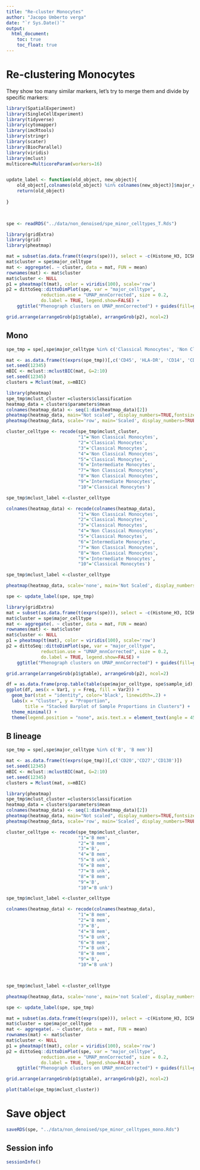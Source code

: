 ```yaml
---
title: "Re-cluster Monocytes"
author: "Jacopo Umberto verga"
date: "`r Sys.Date()`"
output: 
  html_document:
    toc: true
    toc_float: true
---
```


# Re-clustering Monocytes

They show too many similar markers, let's try to merge them and divide by specific markers:



```r
library(SpatialExperiment)
library(SingleCellExperiment)
library(tidyverse)
library(cytomapper)
library(imcRtools)
library(stringr)
library(scater)
library(BiocParallel)
library(viridis)
library(mclust)
multicore=MulticoreParam(workers=16)


update_label <- function(old_object, new_object){
    old_object[,colnames(old_object) %in% colnames(new_object)]$major_celltype <- new_object$mclust_label
    return(old_object)
    
}
    


spe <- readRDS("../data/non_denoised/spe_minor_celltypes_T.Rds")

```


```r
library(gridExtra)
library(grid)
library(pheatmap)

mat = subset(as.data.frame(t(exprs(spe))), select = -c(Histone_H3, ICSK1, ICSK2))
mat$cluster = spe$major_celltype
mat <- aggregate(. ~ cluster, data = mat, FUN = mean)
rownames(mat) <- mat$cluster
mat$cluster <- NULL
p1 = pheatmap(t(mat), color = viridis(100), scale='row')
p2 = dittoSeq::dittoDimPlot(spe, var = "major_celltype", 
             reduction.use = "UMAP_mnnCorrected", size = 0.2,
             do.label = TRUE, legend.show=FALSE) +
    ggtitle("Phenograph clusters on UMAP_mnnCorrected") + guides(fill=guide_legend(ncol=5))

grid.arrange(arrangeGrob(p1$gtable), arrangeGrob(p2), ncol=2)
```

## Mono

```r
spe_tmp = spe[,spe$major_celltype %in% c('Classical Monocytes', 'Non Classical Monocytes', 'Intermediate Monocytes')]
```




```r
mat <- as.data.frame(t(exprs(spe_tmp))[,c('CD45', 'HLA-DR', 'CD14', 'CD11c', 'CD16')])
set.seed(12345)
mBIC <- mclust::mclustBIC(mat, G=2:10)
set.seed(12345)
clusters = Mclust(mat, x=mBIC)
```







```r

library(pheatmap)
spe_tmp$mclust_cluster =clusters$classification
heatmap_data = clusters$parameters$mean
colnames(heatmap_data) <- seq(1:dim(heatmap_data)[2])
pheatmap(heatmap_data, main="Not scaled", display_numbers=TRUE,fontsize_number=10,cutree_cols=3,show_colnames=TRUE,fontsize_col=20,angle_col=0)
pheatmap(heatmap_data, scale='row', main='Scaled', display_numbers=TRUE,fontsize_number=10,cutree_cols=3,show_colnames=TRUE,fontsize_col=20,angle_col=0)
```



```r
cluster_celltype <- recode(spe_tmp$mclust_cluster,
                           "1"='Non Classical Monocytes',
                           "2"='Classical Monocytes',
                           "3"='Classical Monocytes',
                           "4"='Non Classical Monocytes',
                           "5"='Classical Monocytes',
                           "6"='Intermediate Monocytes',
                           "7"='Non Classical Monocytes',
                           "8"='Non Classical Monocytes',
                           "9"='Intermediate Monocytes',
                           "10"='Classical Monocytes')

spe_tmp$mclust_label <-cluster_celltype

colnames(heatmap_data) <- recode(colnames(heatmap_data),
                           "1"='Non Classical Monocytes',
                           "2"='Classical Monocytes',
                           "3"='Classical Monocytes',
                           "4"='Non Classical Monocytes',
                           "5"='Classical Monocytes',
                           "6"='Intermediate Monocytes',
                           "7"='Non Classical Monocytes',
                           "8"='Non Classical Monocytes',
                           "9"='Intermediate Monocytes',
                           "10"='Classical Monocytes')

spe_tmp$mclust_label <-cluster_celltype

pheatmap(heatmap_data, scale='none', main='Not Scaled', display_numbers=TRUE,fontsize_number=10,cutree_cols=3,show_colnames=TRUE,fontsize_col=10,angle_col=45)
```


```r

spe <- update_label(spe, spe_tmp)
```





```r
library(gridExtra)
mat = subset(as.data.frame(t(exprs(spe))), select = -c(Histone_H3, ICSK1, ICSK2))
mat$cluster = spe$major_celltype
mat <- aggregate(. ~ cluster, data = mat, FUN = mean)
rownames(mat) <- mat$cluster
mat$cluster <- NULL
p1 = pheatmap(t(mat), color = viridis(100), scale='row')
p2 = dittoSeq::dittoDimPlot(spe, var = "major_celltype", 
             reduction.use = "UMAP_mnnCorrected", size = 0.2,
             do.label = TRUE, legend.show=FALSE) +
    ggtitle("Phenograph clusters on UMAP_mnnCorrected") + guides(fill=guide_legend(ncol=5))

grid.arrange(arrangeGrob(p1$gtable), arrangeGrob(p2), ncol=2)
```





```r
df = as.data.frame(prop.table(table(spe$major_celltype, spe$sample_id), 1))
ggplot(df, aes(x = Var1, y = Freq, fill = Var2)) +
  geom_bar(stat = "identity", color='black', linewidth=.2) +
  labs(x = "Cluster", y = "Proportion", 
       title = "Stacked Barplot of Sample Proportions in Clusters") +
  theme_minimal() +
  theme(legend.position = "none", axis.text.x = element_text(angle = 45, hjust = 1))  # Rotate x-axis tick labels

```



## B lineage

```r
spe_tmp = spe[,spe$major_celltype %in% c('B', 'B mem')]
```




```r
mat <- as.data.frame(t(exprs(spe_tmp))[,c('CD20','CD27','CD138')])
set.seed(12345)
mBIC <- mclust::mclustBIC(mat, G=2:10)
set.seed(12345)
clusters = Mclust(mat, x=mBIC)
```







```r

library(pheatmap)
spe_tmp$mclust_cluster =clusters$classification
heatmap_data = clusters$parameters$mean
colnames(heatmap_data) <- seq(1:dim(heatmap_data)[2])
pheatmap(heatmap_data, main="Not scaled", display_numbers=TRUE,fontsize_number=10,cutree_cols=3,show_colnames=TRUE,fontsize_col=20,angle_col=0)
pheatmap(heatmap_data, scale='row', main='Scaled', display_numbers=TRUE,fontsize_number=10,cutree_cols=3,show_colnames=TRUE,fontsize_col=20,angle_col=0)
```






```r
cluster_celltype <- recode(spe_tmp$mclust_cluster,
                           "1"='B mem',
                           "2"='B mem',
                           "3"='B',
                           "4"='B mem',
                           "5"='B unk',
                           "6"='B mem',
                           "7"='B unk',
                           "8"='B mem',
                           "9"='B',
                           "10"='B unk')

spe_tmp$mclust_label <-cluster_celltype

colnames(heatmap_data) <- recode(colnames(heatmap_data),
                           "1"='B mem',
                           "2"='B mem',
                           "3"='B',
                           "4"='B mem',
                           "5"='B unk',
                           "6"='B mem',
                           "7"='B unk',
                           "8"='B mem',
                           "9"='B',
                           "10"='B unk')



spe_tmp$mclust_label <-cluster_celltype

pheatmap(heatmap_data, scale='none', main='not Scaled', display_numbers=TRUE,fontsize_number=10,cutree_cols=1,show_colnames=TRUE,fontsize_col=10,angle_col=45)
```


```r


spe <- update_label(spe, spe_tmp)
```





```r
mat = subset(as.data.frame(t(exprs(spe))), select = -c(Histone_H3, ICSK1, ICSK2))
mat$cluster = spe$major_celltype
mat <- aggregate(. ~ cluster, data = mat, FUN = mean)
rownames(mat) <- mat$cluster
mat$cluster <- NULL
p1 = pheatmap(t(mat), color = viridis(100), scale='row')
p2 = dittoSeq::dittoDimPlot(spe, var = "major_celltype",
             reduction.use = "UMAP_mnnCorrected", size = 0.2,
             do.label = TRUE, legend.show=FALSE) +
    ggtitle("Phenograph clusters on UMAP_mnnCorrected") + guides(fill=guide_legend(ncol=5))

grid.arrange(arrangeGrob(p1$gtable), arrangeGrob(p2), ncol=2)
```




```r
plot(table(spe_tmp$mclust_cluster))
```








# Save object

```r
saveRDS(spe, "../data/non_denoised/spe_minor_celltypes_mono.Rds")
```

## Session info

```r
sessionInfo()
```










